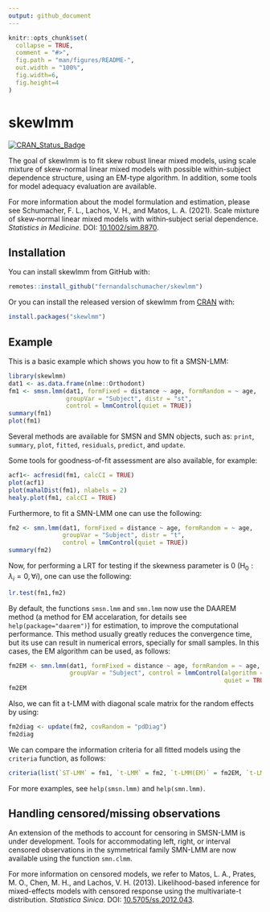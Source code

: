 ```yaml
---
output: github_document
---
```


<!--  README.md is generated from README.Rmd. Please edit that file -->

```r
knitr::opts_chunk$set(
  collapse = TRUE,
  comment = "#>",
  fig.path = "man/figures/README-",
  out.width = "100%",
  fig.width=6, 
  fig.height=4
)
```

# skewlmm

[![CRAN_Status_Badge](https://www.r-pkg.org/badges/version/skewlmm)](https://cran.r-project.org/package=skewlmm)


The goal of skewlmm is to fit skew robust linear mixed models, using scale mixture of skew-normal linear mixed models with possible within-subject dependence structure, using an EM-type algorithm. In addition, some tools for model adequacy evaluation are available.

For more information about the model formulation and estimation, please see
Schumacher, F. L., Lachos, V. H., and Matos, L. A. (2021). Scale mixture of skew‐normal linear mixed models with within‐subject serial dependence. *Statistics in Medicine*. DOI: [10.1002/sim.8870](https://doi.org/10.1002/sim.8870).

## Installation

<!-- You can install the released version of lmmsmsn from [CRAN](https://CRAN.R-project.org) with: -->


You can install skewlmm from GitHub with:

```r
remotes::install_github("fernandalschumacher/skewlmm")
```
Or you can install the released version of skewlmm from [CRAN](https://CRAN.R-project.org) with:
```r
install.packages("skewlmm")
```

## Example

This is a basic example which shows you how to fit a SMSN-LMM:

```r
library(skewlmm)
dat1 <- as.data.frame(nlme::Orthodont)
fm1 <- smsn.lmm(dat1, formFixed = distance ~ age, formRandom = ~ age,
                groupVar = "Subject", distr = "st",
                control = lmmControl(quiet = TRUE))
summary(fm1)
plot(fm1)
```

Several methods are available for SMSN and SMN objects, such as: `print`, `summary`, `plot`, `fitted`, `residuals`, `predict`, and `update`.

Some tools for goodness-of-fit assessment are also available, for example:
```r
acf1<- acfresid(fm1, calcCI = TRUE)
plot(acf1)
plot(mahalDist(fm1), nlabels = 2)
healy.plot(fm1, calcCI = TRUE)
```

Furthermore, to fit a SMN-LMM one can use the following:
```r
fm2 <- smn.lmm(dat1, formFixed = distance ~ age, formRandom = ~ age,
               groupVar = "Subject", distr = "t",
               control = lmmControl(quiet = TRUE))
summary(fm2)
```

Now, for performing a LRT for testing if the skewness parameter is 0 ($\text{H}_0: \lambda_i=0, \forall i$), one can use the following:
```r
lr.test(fm1,fm2)
```

By default, the functions `smsn.lmm` and `smn.lmm` now use the DAAREM method (a method for EM accelaration, for details see `help(package="daarem")`) for estimation, to improve the computational performance. This method usually greatly reduces the convergence time, but its use can result in numerical errors, specially for small samples. In this cases, the EM algorithm can be used, as follows:

```r
fm2EM <- smn.lmm(dat1, formFixed = distance ~ age, formRandom = ~ age, distr = 't',
                 groupVar = "Subject", control = lmmControl(algorithm = "EM", 
                                                            quiet = TRUE))
fm2EM
```

Also, we can fit a t-LMM with diagonal scale matrix for the random effects by using:
```r
fm2diag <- update(fm2, covRandom = "pdDiag")
fm2diag
```

We can compare the information criteria for all fitted models using the `criteria` function, as follows:

```r
criteria(list(`ST-LMM` = fm1, `t-LMM` = fm2, `t-LMM(EM)` = fm2EM, `t-LMM-diag` = fm2diag))
```

For more examples, see `help(smsn.lmm)` and `help(smn.lmm)`.

## Handling censored/missing observations

An extension of the methods to account for censoring in SMSN-LMM is under development. Tools for accommodating left, right, or interval censored observations in the symmetrical family SMN-LMM are now available using the function `smn.clmm`. 

For more information on censored models, we refer to Matos, L. A., Prates, M. O., Chen, M. H., and Lachos, V. H. (2013). Likelihood-based inference for mixed-effects models with censored response using the multivariate-t distribution. *Statistica Sinica*. DOI: [10.5705/ss.2012.043](http://dx.doi.org/10.5705/ss.2012.043).
